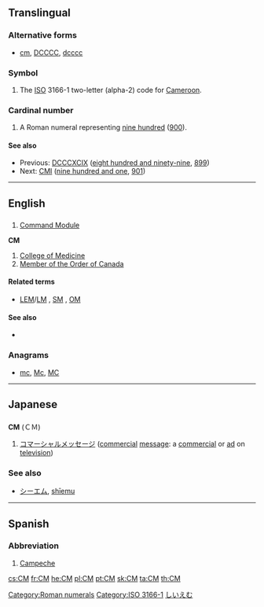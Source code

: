 {{also|cm|Cm|cM}}
==Translingual==

===Alternative forms===
* {{sense|roman numeral}} [[cm]], [[DCCCC]], [[dcccc]]
===Symbol===
{{head|mul|symbol}}

# The [[ISO]] 3166-1 two-letter (alpha-2) code for [[Cameroon]].

===Cardinal number===
{{head|mul|numeral symbol}}

# A Roman numeral representing [[nine hundred]] ([[900]]).

====See also====
* Previous: [[DCCCXCIX]] ([[eight hundred and ninety-nine]], [[899]])
* Next: [[CMI]] ([[nine hundred and one]], [[901]])

[[Category:Roman numerals]]
[[Category:ISO 3166-1]]
----

==English==
{{wikipedia}}

==={{initialism-old|en}}===
{{en-noun}}

# {{context|US|space science|lang=en}} [[Command Module]]

'''CM'''

# [[College of Medicine]]
# [[Member of the Order of Canada]]

====Related terms====
* {{sense|Command Module}} [[LEM]]/[[LM]] , [[SM]] , [[OM]]

====See also====
* {{sense|Command Module}} {{pedia|Command Module}}

===Anagrams===
* [[mc#English|mc]], [[Mc#English|Mc]], [[MC#English|MC]]

----

==Japanese==

==={{initialism-old|ja}}===
'''CM''' (ＣＭ)

# [[コマーシャルメッセージ]] ([[commercial]] [[message]]: a [[commercial]] or [[ad]] on [[television]])

===See also===
* [[シーエム]], [[shīemu]]

[[Category:ja:Advertising|しいえむ]]

----

==Spanish==

===Abbreviation===
{{head|es|abbreviation}}

# [[Campeche]] {{gloss|Mexican state}}

[[cs:CM]]
[[fr:CM]]
[[he:CM]]
[[pl:CM]]
[[pt:CM]]
[[sk:CM]]
[[ta:CM]]
[[th:CM]]